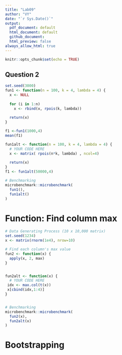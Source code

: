 ```yaml
---
title: "Lab09"
author: "VY"
date: "`r Sys.Date()`"
output: 
  pdf_document: default
  html_document: default
  github_document: 
  html_preview: false
always_allow_html: true
---
```


```r
knitr::opts_chunk$set(echo = TRUE)
```

## Question 2

```r
set.seed(3000)
fun1 <- function(n = 100, k = 4, lambda = 4) {
  x <- NULL
  
  for (i in 1:n)
    x <- rbind(x, rpois(k, lambda))
  
  return(x)
}

f1 <-fun1(1000,4)
mean(f1)

fun1alt <- function(n = 100, k = 4, lambda = 4) {
  # YOUR CODE HERE
  x <- matrix( rpois(n*k, lambda) , ncol=4)
  
  return(x)
}
f1 <- fun1alt(50000,4)

# Benchmarking
microbenchmark::microbenchmark(
  fun1(),
  fun1alt()
)
```

# Function: Find column max
```r
# Data Generating Process (10 x 10,000 matrix)
set.seed(1234)
x <- matrix(rnorm(1e4), nrow=10)

# Find each column's max value
fun2 <- function(x) {
  apply(x, 2, max)
}


fun2alt <- function(x) {
  # YOUR CODE HERE
 idx <- max.col(t(x))
 x[cbind(idx,1:4)]
}


# Benchmarking
microbenchmark::microbenchmark(
  fun2(x),
  fun2alt(x)
)
```

# Bootstrapping

```r

```

